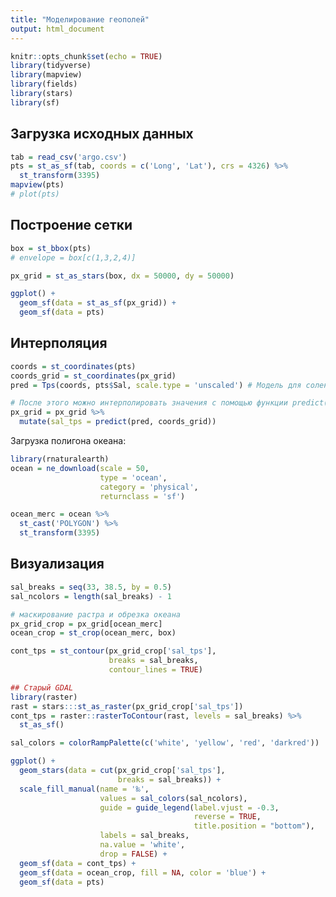 ```yaml
---
title: "Моделирование геополей"
output: html_document
---
```


```r
knitr::opts_chunk$set(echo = TRUE)
library(tidyverse)
library(mapview)
library(fields)
library(stars)
library(sf)
```

## Загрузка исходных данных

```r
tab = read_csv('argo.csv')
pts = st_as_sf(tab, coords = c('Long', 'Lat'), crs = 4326) %>% 
  st_transform(3395)
mapview(pts)
# plot(pts)
```

## Построение сетки

```r
box = st_bbox(pts)
# envelope = box[c(1,3,2,4)]

px_grid = st_as_stars(box, dx = 50000, dy = 50000)

ggplot() +
  geom_sf(data = st_as_sf(px_grid)) +
  geom_sf(data = pts)
```

## Интерполяция

```r
coords = st_coordinates(pts)
coords_grid = st_coordinates(px_grid)
pred = Tps(coords, pts$Sal, scale.type = 'unscaled') # Модель для солености

# После этого можно интерполировать значения с помощью функции predict():
px_grid = px_grid %>% 
  mutate(sal_tps = predict(pred, coords_grid))
```

Загрузка полигона океана:
```r
library(rnaturalearth)
ocean = ne_download(scale = 50, 
                    type = 'ocean', 
                    category = 'physical',
                    returnclass = 'sf')

ocean_merc = ocean %>% 
  st_cast('POLYGON') %>% 
  st_transform(3395)
```

## Визуализация

```r
sal_breaks = seq(33, 38.5, by = 0.5)
sal_ncolors = length(sal_breaks) - 1

# маскирование растра и обрезка океана
px_grid_crop = px_grid[ocean_merc]
ocean_crop = st_crop(ocean_merc, box)

cont_tps = st_contour(px_grid_crop['sal_tps'], 
                      breaks = sal_breaks, 
                      contour_lines = TRUE)

## Старый GDAL
library(raster)
rast = stars:::st_as_raster(px_grid_crop['sal_tps'])
cont_tps = raster::rasterToContour(rast, levels = sal_breaks) %>% 
  st_as_sf()

sal_colors = colorRampPalette(c('white', 'yellow', 'red', 'darkred'))

ggplot() +
  geom_stars(data = cut(px_grid_crop['sal_tps'], 
                        breaks = sal_breaks)) +
  scale_fill_manual(name = '‰',
                    values = sal_colors(sal_ncolors),
                    guide = guide_legend(label.vjust = -0.3, 
                                         reverse = TRUE, 
                                         title.position = "bottom"),
                    labels = sal_breaks,
                    na.value = 'white',
                    drop = FALSE) +
  geom_sf(data = cont_tps) + 
  geom_sf(data = ocean_crop, fill = NA, color = 'blue') +
  geom_sf(data = pts)
```



